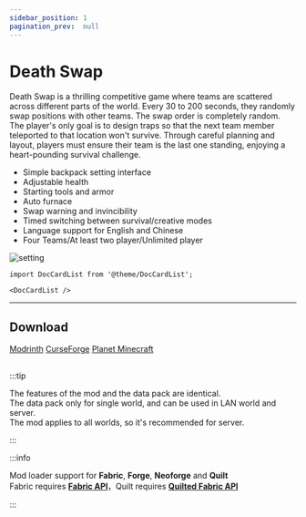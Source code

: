 ```yaml
---
sidebar_position: 1
pagination_prev:  null 
---
```


# Death Swap

Death Swap is a thrilling competitive game where teams are scattered across different parts of the world. Every 30 to 200 seconds, they randomly swap positions with other teams. The swap order is completely random. The player's only goal is to design traps so that the next team member teleported to that location won't survive. Through careful planning and layout, players must ensure their team is the last one standing, enjoying a heart-pounding survival challenge.

- Simple backpack setting interface
- Adjustable health
- Starting tools and armor
- Auto furnace
- Swap warning and invincibility
- Timed switching between survival/creative modes
- Language support for English and Chinese 
- Four Teams/At least two player/Unlimited player

![setting](./img/setting.png)

```mdx-code-block
import DocCardList from '@theme/DocCardList';

<DocCardList />
```

---
## Download

<a className="button button--success button--lg" target="_blank" href="https://modrinth.com/datapack/deathswap">Modrinth</a>
<a className="button button--warning button--lg" target="_blank" href="https://www.curseforge.com/minecraft/data-packs/deathswap">CurseForge</a>
<a className="button button--info button--lg" target="_blank" href="https://www.planetminecraft.com/data-pack/deathswap-6145205/">Planet Minecraft</a>

##

:::tip

The features of the mod and the data pack are identical.   
The data pack only for single world, and can be used in LAN world and server.   
The mod applies to all worlds, so it's recommended for server.

:::

:::info

Mod loader support for **Fabric**, **Forge**, **Neoforge** and **Quilt**  
Fabric requires [**Fabric API**](https://modrinth.com/mod/fabric-api)，Quilt requires [**Quilted Fabric API**](https://modrinth.com/mod/qsl)

:::